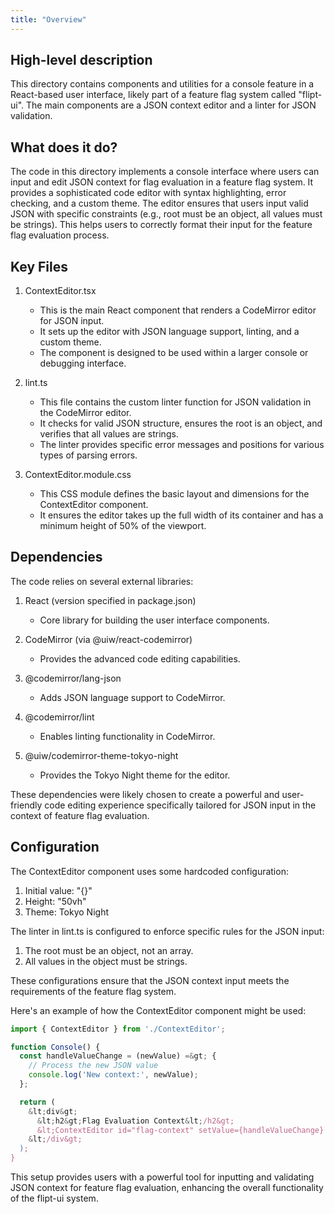 ```yaml
---
title: "Overview"
---
```


## High-level description
This directory contains components and utilities for a console feature in a React-based user interface, likely part of a feature flag system called "flipt-ui". The main components are a JSON context editor and a linter for JSON validation.

## What does it do?
The code in this directory implements a console interface where users can input and edit JSON context for flag evaluation in a feature flag system. It provides a sophisticated code editor with syntax highlighting, error checking, and a custom theme. The editor ensures that users input valid JSON with specific constraints (e.g., root must be an object, all values must be strings). This helps users to correctly format their input for the feature flag evaluation process.

## Key Files

1. ContextEditor.tsx
   - This is the main React component that renders a CodeMirror editor for JSON input.
   - It sets up the editor with JSON language support, linting, and a custom theme.
   - The component is designed to be used within a larger console or debugging interface.

2. lint.ts
   - This file contains the custom linter function for JSON validation in the CodeMirror editor.
   - It checks for valid JSON structure, ensures the root is an object, and verifies that all values are strings.
   - The linter provides specific error messages and positions for various types of parsing errors.

3. ContextEditor.module.css
   - This CSS module defines the basic layout and dimensions for the ContextEditor component.
   - It ensures the editor takes up the full width of its container and has a minimum height of 50% of the viewport.

## Dependencies
The code relies on several external libraries:

1. React (version specified in package.json)
   - Core library for building the user interface components.

2. CodeMirror (via @uiw/react-codemirror)
   - Provides the advanced code editing capabilities.

3. @codemirror/lang-json
   - Adds JSON language support to CodeMirror.

4. @codemirror/lint
   - Enables linting functionality in CodeMirror.

5. @uiw/codemirror-theme-tokyo-night
   - Provides the Tokyo Night theme for the editor.

These dependencies were likely chosen to create a powerful and user-friendly code editing experience specifically tailored for JSON input in the context of feature flag evaluation.

## Configuration
The ContextEditor component uses some hardcoded configuration:

1. Initial value: "{}"
2. Height: "50vh"
3. Theme: Tokyo Night

The linter in lint.ts is configured to enforce specific rules for the JSON input:
1. The root must be an object, not an array.
2. All values in the object must be strings.

These configurations ensure that the JSON context input meets the requirements of the feature flag system.

Here's an example of how the ContextEditor component might be used:

```jsx
import { ContextEditor } from './ContextEditor';

function Console() {
  const handleValueChange = (newValue) =&gt; {
    // Process the new JSON value
    console.log('New context:', newValue);
  };

  return (
    &lt;div&gt;
      &lt;h2&gt;Flag Evaluation Context&lt;/h2&gt;
      &lt;ContextEditor id="flag-context" setValue={handleValueChange} /&gt;
    &lt;/div&gt;
  );
}
```

This setup provides users with a powerful tool for inputting and validating JSON context for feature flag evaluation, enhancing the overall functionality of the flipt-ui system.